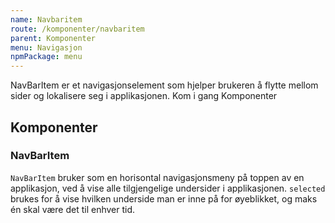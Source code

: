 ```yaml
---
name: Navbaritem
route: /komponenter/navbaritem
parent: Komponenter
menu: Navigasjon
npmPackage: menu
---
```



<PageHeader>
  NavBarItem er et navigasjonselement som hjelper brukeren å flytte mellom sider
  og lokalisere seg i applikasjonen.
</PageHeader>
<Playground>
  <NavBarItem>Kom i gang</NavBarItem>
  <NavBarItem selected>Komponenter</NavBarItem>
</Playground>

## Komponenter

### NavBarItem

<ImportStatement imports="NavBarItem" />
<Props of={NavBarItem} />

`NavBarItem` bruker som en horisontal navigasjonsmeny på toppen av en applikasjon, ved å vise alle tilgjengelige undersider i applikasjonen.
`selected` brukes for å vise hvilken underside man er inne på for øyeblikket, og maks én skal være det til enhver tid.
